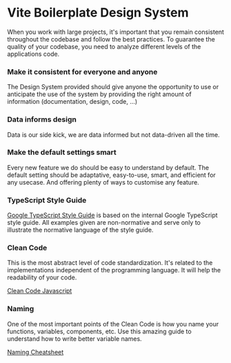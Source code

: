 
<Meta title="Introduction" />

# Vite Boilerplate Design System

When you work with large projects, it's important that you remain consistent throughout the codebase and follow the best practices. To guarantee the quality of your codebase, you need to analyze different levels of the applications code.

### Make it consistent for everyone and anyone

The Design System provided should give anyone the opportunity to use or anticipate the use of the system by providing the right amount of information (documentation, design, code, ...)

### Data informs design

Data is our side kick, we are data informed but not data-driven all the time.

### Make the default settings smart

Every new feature we do should be easy to understand by default. The default setting should be adaptative, easy-to-use, smart, and efficient for any usecase. And offering plenty of ways to customise any feature.

### TypeScript Style Guide

[Google TypeScript Style Guide](https://google.github.io/styleguide/tsguide.html) is based on the internal Google TypeScript style guide. All examples given are non-normative and serve only to illustrate the normative language of the style guide.

### Clean Code

This is the most abstract level of code standardization. It's related to the implementations independent of the programming language. It will help the readability of your code.

[Clean Code Javascript](https://github.com/ryanmcdermott/clean-code-javascript)

### Naming

One of the most important points of the Clean Code is how you name your functions, variables, components, etc. Use this amazing guide to understand how to write better variable names.

[Naming Cheatsheet](https://github.com/kettanaito/naming-cheatsheet)
